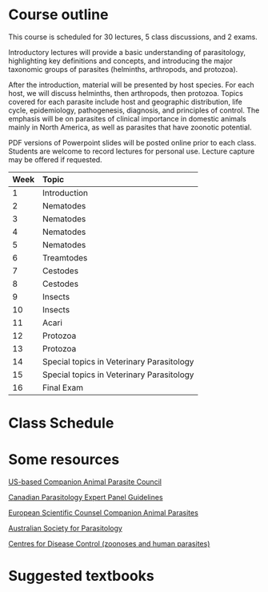 
# Course outline {-}


This course is scheduled for 30 lectures, 5 class discussions, and 2 exams.

Introductory lectures will provide a basic understanding of parasitology, highlighting key definitions and concepts, and introducing the major taxonomic groups of parasites (helminths, arthropods, and protozoa).

After the introduction, material will be presented by host species. For each host, we will discuss helminths, then arthropods, then protozoa. Topics covered for each parasite include host and geographic distribution, life cycle, epidemiology, pathogenesis, diagnosis, and principles of control. The emphasis will be on parasites of clinical importance in domestic animals mainly in North America, as well as parasites that have zoonotic potential.

PDF versions of Powerpoint slides will be posted online prior to each class. Students are welcome to record lectures for personal use. Lecture capture may be offered if requested.



Week   Topic
------ ---------------
1      Introduction
2      Nematodes
3      Nematodes
4      Nematodes
5      Nematodes
6      Treamtodes
7      Cestodes
8      Cestodes
9      Insects
10     Insects
11     Acari
12     Protozoa
13     Protozoa
14     Special topics in Veterinary Parasitology
15     Special topics in Veterinary Parasitology
16     Final Exam


# Class Schedule {-}




# Some resources {-}

[US-based Companion Animal Parasite Council](http://www.capcvet.org)

[Canadian Parasitology Expert Panel Guidelines](https://research-groups.usask.ca/cpep/index.php#Protocol) 

[European Scientific Counsel Companion Animal Parasites](http://www.esccap.org)

[Australian Society for Parasitology](http://parasite.org.au/publications/australasian-animal-parasites-inside-and-out/)

[Centres for Disease Control (zoonoses and human parasites)](http://www.cdc.gov/parasites/ Nematode taxonomy: http://cal.vet.upenn.edu/projects/merial/Nematodes/Table1.htm)


# Suggested textbooks {-}
